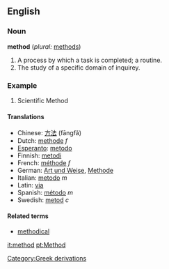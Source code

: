 ==English==

===Noun===
'''method'''  (''plural:'' [[methods]])
#A process by which a task is completed; a routine.
#The study of a specific domain of inquirey.

===Example===
#Scientific Method

====Translations====
*Chinese: [[方法]] (fāngfǎ)
*Dutch: [[methode]] ''f''
*[[Esperanto]]: [[metodo]]
*Finnish: [[metodi]]
*French: [[méthode]] ''f''
*German: [[Art und Weise]], [[Methode]]
*Italian: [[metodo]] ''m''
*Latin: [[via]]
*Spanish: [[método]] ''m''
*Swedish: [[metod]] ''c''

====Related terms====
*[[methodical]]

[[Category:Greek derivations]]

[[it:method]]
[[pt:Method]]